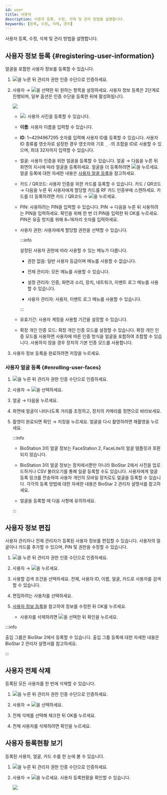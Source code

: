 ```yaml
---
id: user
title: 사용자
description: 사용자 등록, 수정, 삭제 및 관리 방법을 설명합니다.
keywords: [등록, 수정, 삭제, 관리]
---
```


사용자 등록, 수정, 삭제 및 관리 방법을 설명합니다.

## 사용자 정보 등록 {#registering-user-information}

얼굴을 포함한 사용자 정보를 등록할 수 있습니다.

1. <Image src='/img/common/ico-menu-bs3.svg' ico alone />을 누른 뒤 관리자 권한 인증 수단으로 인증하세요.

1. <Cmd>사용자</Cmd> → <Image src='/img/common/ico-add.svg' ico alone />을 선택한 뒤 원하는 항목을 설정하세요. 사용자 정보 등록은 2단계로 진행되며, 일부 옵션은 인증 수단을 등록한 뒤에 활성화됩니다.

    <Image src='/img/device/bs3-user-add.png' className='none' />

    * <Image src='/img/common/ico-photo.svg' ico alone />: 사용자 사진을 등록할 수 있습니다.

    * **이름**: 사용자 이름을 입력할 수 있습니다.

    * **ID**: 1~4294967295 숫자를 입력해 사용자 ID를 등록할 수 있습니다. <Cmd>사용자 ID 종류</Cmd>를 <Cmd>영숫자</Cmd>로 설정한 경우 영숫자와 기호 `_` `-`의 조합을 ID로 사용할 수 있으며, 최대 32자까지 입력할 수 있습니다.

    * <Cmd>얼굴</Cmd>: 사용자 인증을 위한 얼굴을 등록할 수 있습니다. <Cmd>얼굴</Cmd> → <Cmd>다음</Cmd>을 누른 뒤 화면의 지시에 따라 얼굴을 등록하세요. 얼굴을 더 등록하려면 <Image src='/img/common/ico-add.svg' ico alone />을 누르세요. 얼굴 등록에 대한 자세한 내용은 [사용자 얼굴 등록](#enrolling-user-faces)을 참고하세요.

    * <Cmd>카드 / QR코드</Cmd>: 사용자 인증을 위한 카드를 등록할 수 있습니다. <Cmd>카드 / QR코드</Cmd> → <Cmd>다음</Cmd>을 누른 뒤 사용자에게 할당할 카드를 RF 카드 인증부에 스캔하세요. 카드를 더 등록하려면 <Cmd>카드 / QR코드</Cmd> → <Image src='/img/common/ico-add.svg' ico alone />을 누르세요.

    * <Cmd>PIN</Cmd>: 사용하려는 PIN을 입력할 수 있습니다. <Cmd>PIN</Cmd> → <Cmd>다음</Cmd>을 누른 뒤 사용하려는 PIN을 입력하세요. 확인을 위해 한 번 더 PIN을 입력한 뒤 <Cmd>OK</Cmd>를 누르세요. PIN은 유출 방지를 위해 8~16자리 숫자를 입력하세요.

    * <Cmd>사용자 권한</Cmd>: 사용자에게 할당할 권한을 선택할 수 있습니다.

      :::info

      설정된 사용자 권한에 따라 사용할 수 있는 메뉴가 다릅니다.

      * <Cmd>권한 없음</Cmd>: 일반 사용자 등급이며 메뉴를 사용할 수 없습니다.

      * <Cmd>전체 관리자</Cmd>: 모든 메뉴를 사용할 수 있습니다.

      * <Cmd>설정 관리자</Cmd>: <Cmd>인증</Cmd>, <Cmd>화면과 소리</Cmd>, <Cmd>장치</Cmd>, <Cmd>네트워크</Cmd>, <Cmd>이벤트 로그</Cmd> 메뉴를 사용할 수 있습니다.

      * <Cmd>사용자 관리자</Cmd>: <Cmd>사용자</Cmd>, <Cmd>이벤트 로그</Cmd> 메뉴를 사용할 수 있습니다.

      :::

    * <Cmd>유효기간</Cmd>: 사용자 계정을 사용할 기간을 설정할 수 있습니다.

    * <Cmd>확장 개인 인증 모드</Cmd>: 확장 개인 인증 모드를 설정할 수 있습니다. 확장 개인 인증 모드를 사용하면 사용자에 따른 인증 방식을 얼굴을 포함하여 조합할 수 있습니다. 사용하지 않을 경우 장치의 기본 인증 모드를 사용합니다.

1. 사용자 정보 등록을 완료하려면 <Cmd>저장</Cmd>을 누르세요.

### 사용자 얼굴 등록 {#enrolling-user-faces}


1. <Image src='/img/common/ico-menu-bs3.svg' ico alone />을 누른 뒤 관리자 권한 인증 수단으로 인증하세요.

1. <Cmd>사용자</Cmd> → <Image src='/img/common/ico-add.svg' ico alone />을 선택하세요.

1. <Cmd>얼굴</Cmd> → <Cmd>다음</Cmd>을 누르세요.

1. 화면에 얼굴이 나타나도록 거리를 조정하고, 장치의 카메라를 정면으로 바라보세요.

1. 촬영이 완료되면 <Cmd>확인</Cmd> → <Cmd>저장</Cmd>을 누르세요. 얼굴을 다시 촬영하려면 <Cmd>재촬영</Cmd>을 누르세요.

    :::info

    * BioStation 3의 얼굴 정보는 FaceStation 2, FaceLite의 얼굴 템플릿과 호환되지 않습니다.

    * BioStation 3의 얼굴 정보는 장치에서뿐만 아니라 BioStar 2에서 사진을 업로드하거나 CSV 불러오기를 통해 일괄 등록할 수도 있습니다. 사용자에게 얼굴 등록 링크를 전송하여 사용자 개인의 모바일 장치로도 얼굴을 등록할 수 있습니다. 각각의 등록 방법에 대한 자세한 내용은 BioStar 2 관리자 설명서를 참고하세요.

    * 얼굴을 등록할 때 다음 사항에 유의하세요.

      <EnrollingFace />

    :::

## 사용자 정보 편집

사용자 관리자나 전체 관리자가 등록된 사용자 정보를 편집할 수 있습니다. 사용자의 얼굴이나 카드를 추가할 수 있으며, PIN 및 권한을 수정할 수 있습니다.

1. <Image src='/img/common/ico-menu-bs3.svg' ico alone />을 누른 뒤 관리자 권한 인증 수단으로 인증하세요.

1. <Cmd>사용자</Cmd> → <Image src='/img/common/ico-search.svg' ico alone />을 누르세요.

1. 사용할 검색 조건을 선택하세요. <Cmd>전체</Cmd>, <Cmd>사용자 ID</Cmd>, <Cmd>이름</Cmd>, <Cmd>얼굴</Cmd>, <Cmd>카드</Cmd>로 사용자를 검색할 수 있습니다.

1. 편집하려는 사용자를 선택하세요.

1. [사용자 정보 등록](#registering-user-information)을 참고하여 정보를 수정한 뒤 <Cmd>OK</Cmd>를 누르세요.

    * 사용자를 삭제하려면 <Image src='/img/common/ico-delete.svg' ico alone />을 선택한 뒤 <Cmd>확인</Cmd>을 누르세요.

:::info

<Cmd>출입 그룹</Cmd>은 BioStar 2에서 등록할 수 있습니다. 출입 그룹 등록에 대한 자세한 내용은 BioStar 2 관리자 설명서를 참고하세요.

:::

## 사용자 전체 삭제

등록된 모든 사용자를 한 번에 삭제할 수 있습니다.

1. <Image src='/img/common/ico-menu-bs3.svg' ico alone />을 누른 뒤 관리자 권한 인증 수단으로 인증하세요.

1. <Cmd>사용자</Cmd> → <Image src='/img/common/ico-delete.svg' ico alone />을 선택하세요.

1. <Cmd>전체 삭제</Cmd>를 선택해 체크한 뒤 <Cmd>OK</Cmd>를 누르세요.

1. 전체 사용자를 삭제하려면 <Cmd>확인</Cmd>을 누르세요.

## 사용자 등록현황 보기

등록된 사용자, 얼굴, 카드 수를 한 눈에 볼 수 있습니다.

1. <Image src='/img/common/ico-menu-bs3.svg' ico alone />을 누른 뒤 관리자 권한 인증 수단으로 인증하세요.

1. <Cmd>사용자</Cmd> → <Image src='/img/common/ico-info.svg' ico alone />을 누르세요. 사용자 등록현황을 확인할 수 있습니다.

    <Image src='/img/device/bs3-user-usage.png' />